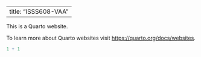 ```r


```

---
title: "ISSS608-VAA"
---

This is a Quarto website.

To learn more about Quarto websites visit <https://quarto.org/docs/websites>.

```r
1 + 1
```
